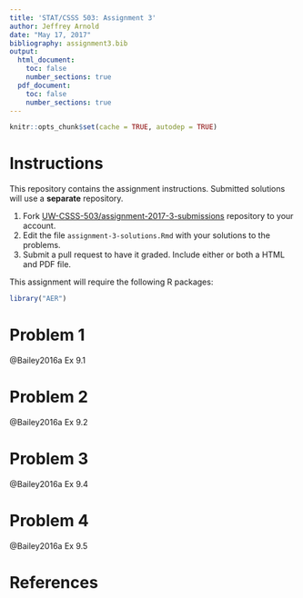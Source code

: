 ```yaml
---
title: 'STAT/CSSS 503: Assignment 3'
author: Jeffrey Arnold
date: "May 17, 2017"
bibliography: assignment3.bib
output:
  html_document:
    toc: false
    number_sections: true
  pdf_document:
    toc: false
    number_sections: true    
---
```


```r
knitr::opts_chunk$set(cache = TRUE, autodep = TRUE)
```


# Instructions {-}

This repository contains the assignment instructions.
Submitted solutions will use a **separate** repository.

1. Fork [UW-CSSS-503/assignment-2017-3-submissions](https://github.com/UW-CSSS-503/assignment-2017-3-submissions) repository to your account.
2. Edit the file `assignment-3-solutions.Rmd` with your solutions to the problems.
3. Submit a pull request to have it graded. Include either or both a HTML and PDF file.

This assignment will require the following R packages:
```r
library("AER")
```

# Problem 1

@Bailey2016a Ex 9.1

# Problem 2

@Bailey2016a Ex 9.2

# Problem 3

@Bailey2016a Ex 9.4

# Problem 4

@Bailey2016a Ex 9.5

# References {-}
